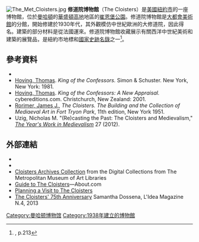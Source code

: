 {{Coord|40.86484|-73.931905|region:US-NY_type:landmark|display=title|format=dms}}
[[File:The_Met_Cloisters.jpg|thumb]]
'''修道院博物館'''（The Cloisters）是[[美國|美國]][[紐約市|紐約市]]的一座博物館，位於[[曼哈頓|曼哈頓]]的[[華盛頓高地|華盛頓高地]]地區的[[崔恩堡公園|崔恩堡公園]]。修道院博物館是[[大都會美術館|大都會美術館]]的分館，開始修建於1930年代，其外觀模仿中世紀歐洲的大修道院，因此得名。建築的部分材料是從法國運來。修道院博物館收藏展示有關西洋中世紀美術和建築的展覽品，是紐約市地標和[[國家史跡名錄|國家史跡名錄]]之一<ref name=nycland>{{cite nycland}}, p.213</ref>。

==參考資料==
{{Reflist}}
*{{cite book |title=The Cloisters: Medieval Art and Architecture |last=Barnet |first=Peter |last2=Wu |first2=Nancy |authorlink= |year=2005 |publisher=The Metropolitan Museum of Art |location=New York |isbn=1-58839-176-0 |pages=208 }}
*[[Thomas_Hoving|Hoving, Thomas]]. ''King of the Confessors.'' Simon & Schuster. New York, New York: 1981.
*[[Thomas_Hoving|Hoving, Thomas]]. ''King of the Confessors: A New Appraisal.'' cybereditions.com. Christchurch, New Zealand: 2001.
*[[James_Rorimer|Rorimer, James J.]], ''The Cloisters.  The Building and the Collection of Mediaeval Art in Fort Tryon Park'', 11th edition, New York 1951.
*Uzig,  Nicholas M. "(Re)casting the Past: The Cloisters and Medievalism," ''[https://web.archive.org/web/20131022044413/http://ejournals.library.gatech.edu/medievalism/index.php/studies The Year's Work in Medievalism]'' 27 (2012).

==外部連結==
{{Commons category|The Cloisters}}
* {{cite web|title=Visit The Cloisters|url=http://www.metmuseum.org/visit/visit-the-cloisters|publisher=The Metropolitan Museum of Art|accessdate=2016-02-27|archive-date=2020-11-09|archive-url=https://web.archive.org/web/20201109215443/http://www.metmuseum.org/visit/visit-the-cloisters|dead-url=no}}
* {{cite web|title=Medieval Art and The Cloisters|url=http://www.metmuseum.org/about-the-museum/museum-departments/curatorial-departments/medieval-art-and-the-cloisters|publisher=The Metropolitan Museum of Art|accessdate=2016-02-27|archive-date=2019-08-22|archive-url=https://web.archive.org/web/20190822235032/http://www.metmuseum.org/about-the-museum/museum-departments/curatorial-departments/medieval-art-and-the-cloisters|dead-url=no}}
*  [http://libmma.contentdm.oclc.org/cdm/landingpage/collection/p15324coll6 Cloisters Archives Collection] {{Wayback|url=http://libmma.contentdm.oclc.org/cdm/landingpage/collection/p15324coll6 |date=20190102222050 }} from the Digital Collections from The Metropolitan Museum of Art Libraries
* [https://web.archive.org/web/20150906010210/http://manhattan.about.com/od/artsandculture/a/cloistersmuseum.htm Guide to The Cloisters]—About.com
* [https://web.archive.org/web/20160306082437/http://manhattan.about.com/od/artsandculture/a/cloistersmuseum_2.htm Planning a Visit to The Cloisters]
* [https://web.archive.org/web/20160305014212/http://www.lideamagazine.com/usa-the-cloisters-75th-anniversary/  The Cloisters' 75th Anniversary] Samantha Dossena, L'Idea Magazine N.4, 2013

{{Museums in Manhattan}}
{{Authority control}}
[[Category:曼哈顿博物馆|Category:曼哈顿博物馆]]
[[Category:1938年建立的博物館|Category:1938年建立的博物館]]